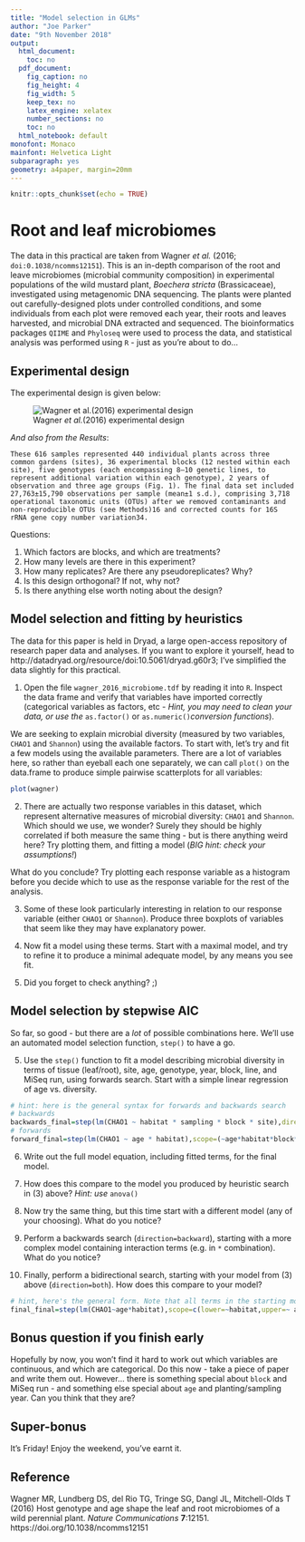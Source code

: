 ---
title: "Model selection in GLMs"
author: "Joe Parker"
date: "9th November 2018"
output:
  html_document:
    toc: no
  pdf_document:
    fig_caption: no
    fig_height: 4
    fig_width: 5
    keep_tex: no
    latex_engine: xelatex
    number_sections: no
    toc: no
  html_notebook: default
monofont: Monaco
mainfont: Helvetica Light
subparagraph: yes
geometry: a4paper, margin=20mm
---

```{r setup, include=FALSE}
knitr::opts_chunk$set(echo = TRUE)
```

# Root and leaf microbiomes

The data in this practical are taken from Wagner *et al.* (2016; `doi:0.1038/ncomms12151 `). This is an in-depth comparison of the root and leave microbiomes (microbial community composition) in experimental populations of the wild mustard plant, *Boechera stricta* (Brassicaceae), investigated using metagenomic DNA sequencing. The plants were planted out carefully-designed plots under controlled conditions, and some individuals from each plot were removed each year, their roots and leaves harvested, and microbial DNA extracted and sequenced. The bioinformatics packages `QIIME` and `Phyloseq` were used to process the data, and statistical analysis was performed using `R` - just as you're about to do...

## Experimental design

The experimental design is given below:

![Wagner *et al.*(2016) experimental design](2016_wagner_design.png)

*And also from the Results*:
```
These 616 samples represented 440 individual plants across three common gardens (sites), 36 experimental blocks (12 nested within each site), five genotypes (each encompassing 8–10 genetic lines, to represent additional variation within each genotype), 2 years of observation and three age groups (Fig. 1). The final data set included 27,763±15,790 observations per sample (mean±1 s.d.), comprising 3,718 operational taxonomic units (OTUs) after we removed contaminants and non-reproducible OTUs (see Methods)16 and corrected counts for 16S rRNA gene copy number variation34.
```
Questions:

 1. Which factors are blocks, and which are treatments?
 2. How many levels are there in this experiment?
 3. How many replicates? Are there any pseudoreplicates? Why?
 4. Is this design orthogonal? If not, why not?
 5. Is there anything else worth noting about the design?

## Model selection and fitting by heuristics

The data for this paper is held in Dryad, a large open-access repository of research paper data and analyses. If you want to explore it yourself, head to http://datadryad.org/resource/doi:10.5061/dryad.g60r3; I've simplified the data slightly for this practical. 

1. Open the file `wagner_2016_microbiome.tdf` by reading it into `R`. Inspect the data frame and verify that variables have imported correctly (categorical variables as factors, etc - *Hint, you may need to clean your data, or use the *`as.factor()` or `as.numeric()`*conversion functions*).

We are seeking to explain microbial diversity (measured by two variables, `CHAO1` and `Shannon`) using the available factors. To start with, let's try and fit a few models using the available parameters. There are a lot of variables here, so rather than eyeball each one separately, we can call `plot()` on the data.frame to produce simple pairwise scatterplots for all variables:

```{r eval=F}
plot(wagner)
```

2. There are actually two response variables in this dataset, which represent alternative measures of microbial diversity: `CHAO1` and `Shannon`. Which should we use, we wonder? Surely they should be highly correlated if both measure the same thing - but is there anything weird here? Try plotting them, and fitting a model (*BIG hint: check your assumptions!*)

What do you conclude? Try plotting each response variable as a histogram before you decide which to use as the response variable for the rest of the analysis.

3. Some of these look particularly interesting in relation to our response variable (either `CHAO1` or `Shannon`). Produce three boxplots of variables that seem like they may have explanatory power. 

4. Now fit a model using these terms. Start with a maximal model, and try to refine it to produce a minimal adequate model, by any means you see fit.

5. Did you forget to check anything? ;)

## Model selection by stepwise AIC

So far, so good - but there are a *lot* of possible combinations here. We'll use an automated model selection function, `step()` to have a go. 

5. Use the `step()` function to fit a model describing microbial diversity in terms of tissue (leaf/root), site, age, genotype, year, block, line, and MiSeq run, using forwards search. Start with a simple linear regression of age vs. diversity.
```{r eval=F}
# hint: here is the general syntax for forwards and backwards search
# backwards
backwards_final=step(lm(CHAO1 ~ habitat * sampling * block * site),direction="backward")
# forwards
forward_final=step(lm(CHAO1 ~ age * habitat),scope=(~age*habitat*block*sampling),direction="forward")
```

6. Write out the full model equation, including fitted terms, for the final model.

7. How does this compare to the model you produced by heuristic search in (3) above? *Hint: use *`anova()`

8. Now try the same thing, but this time start with a different model (any of your choosing). What do you notice?

9. Perform a backwards search (`direction=backward`), starting with a more complex model containing interaction terms (e.g. in `*` combination). What do you notice?

10. Finally, perform a bidirectional search, starting with your model from (3) above (`direction=both`). How does this compare to your model?
```{r eval=F}
# hint, here's the general form. Note that all terms in the starting model and lower model must be in upper (the maximal model)
final_final=step(lm(CHAO1~age*habitat),scope=c(lower=~habitat,upper=~ age* habitat * sampling * block * site),direction="both")
```

## Bonus question if you finish early

Hopefully by now, you won't find it hard to work out which variables are continuous, and which are categorical. Do this now - take a piece of paper and write them out. However... there is something special about `block` and MiSeq run - and something else special about `age` and planting/sampling year. Can you think that they are?


## Super-bonus

It's Friday! Enjoy the weekend, you've earnt it.

## Reference

Wagner MR, Lundberg DS, del Rio TG, Tringe SG, Dangl JL, Mitchell-Olds T (2016) Host genotype and age shape the leaf and root microbiomes of a wild perennial plant. *Nature Communications* **7**:12151. https://doi.org/10.1038/ncomms12151